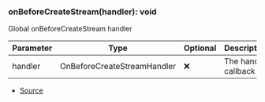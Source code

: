 ### onBeforeCreateStream(handler): void
Global onBeforeCreateStream handler



| Parameter | Type | Optional | Description |
| ----------- | ----------- | ----------- | ----------- |
| handler | OnBeforeCreateStreamHandler | ❌ | The handler callback |


- [Source](https://github.com/Androz2091/discord-player/blob/62d0fce/packages/discord-player/src/hooks/stream/onBeforeCreateStream.ts#L8)